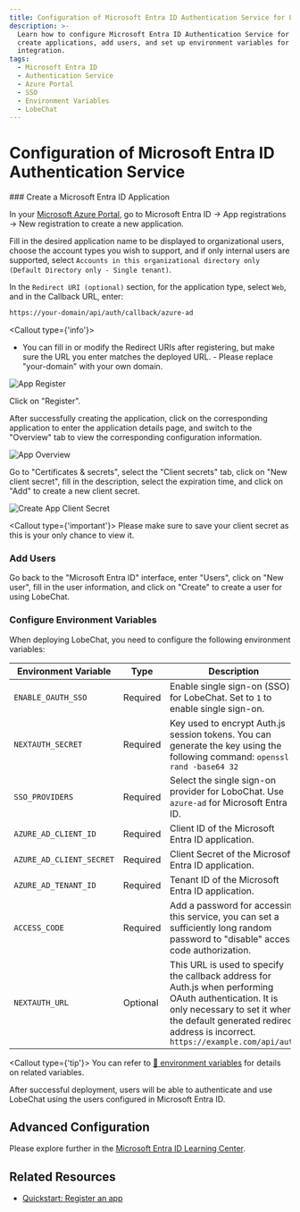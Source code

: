 ```yaml
---
title: Configuration of Microsoft Entra ID Authentication Service for LobeChat
description: >-
  Learn how to configure Microsoft Entra ID Authentication Service for LobeChat,
  create applications, add users, and set up environment variables for seamless
  integration.
tags:
  - Microsoft Entra ID
  - Authentication Service
  - Azure Portal
  - SSO
  - Environment Variables
  - LobeChat
---
```


# Configuration of Microsoft Entra ID Authentication Service

<Steps>
  ### Create a Microsoft Entra ID Application

In your [Microsoft Azure Portal][microsoft-azure-portal], go to Microsoft Entra ID -> App registrations -> New registration to create a new application.

Fill in the desired application name to be displayed to organizational users, choose the account types you wish to support, and if only internal users are supported, select `Accounts in this organizational directory only (Default Directory only - Single tenant)`.

In the `Redirect URI (optional)` section, for the application type, select `Web`, and in the Callback URL, enter:

```bash
https://your-domain/api/auth/callback/azure-ad
```

<Callout type={'info'}>
  - You can fill in or modify the Redirect URIs after registering, but make sure
  the URL you enter matches the deployed URL. - Please replace "your-domain"
  with your own domain.
</Callout>

<Image
  alt="App Register"
  inStep
  src="https://github.com/lobehub/lobe-chat/assets/13883964/4f9d83bd-b3fc-4abc-bcf4-ccbad65c219d"
/>

Click on "Register".

After successfully creating the application, click on the corresponding application to enter the application details page, and switch to the "Overview" tab to view the corresponding configuration information.

<Image
  alt="App Overview"
  inStep
  src="https://github.com/lobehub/lobe-chat/assets/13883964/48a0b702-05bd-4ce4-a007-a8ad00a36e5a"
/>

Go to "Certificates & secrets", select the "Client secrets" tab, click on "New client secret", fill in the description, select the expiration time, and click on "Add" to create a new client secret.

<Image
  alt="Create App Client Secret"
  inStep
  src="https://github.com/lobehub/lobe-chat/assets/13883964/c9d66fa0-158c-4bd3-a1fa-969e638259d2"
/>

<Callout type={'important'}>
  Please make sure to save your client secret as this is your only chance to
  view it.
</Callout>

### Add Users

Go back to the "Microsoft Entra ID" interface, enter "Users", click on "New user", fill in the user information, and click on "Create" to create a user for using LobeChat.

### Configure Environment Variables

When deploying LobeChat, you need to configure the following environment variables:

| Environment Variable     | Type     | Description                                                                                                                                                                                                                |
| ------------------------ | -------- | -------------------------------------------------------------------------------------------------------------------------------------------------------------------------------------------------------------------------- |
| `ENABLE_OAUTH_SSO`       | Required | Enable single sign-on (SSO) for LobeChat. Set to `1` to enable single sign-on.                                                                                                                                             |
| `NEXTAUTH_SECRET`        | Required | Key used to encrypt Auth.js session tokens. You can generate the key using the following command: `openssl rand -base64 32`                                                                                                |
| `SSO_PROVIDERS`          | Required | Select the single sign-on provider for LoboChat. Use `azure-ad` for Microsoft Entra ID.                                                                                                                                    |
| `AZURE_AD_CLIENT_ID`     | Required | Client ID of the Microsoft Entra ID application.                                                                                                                                                                           |
| `AZURE_AD_CLIENT_SECRET` | Required | Client Secret of the Microsoft Entra ID application.                                                                                                                                                                       |
| `AZURE_AD_TENANT_ID`     | Required | Tenant ID of the Microsoft Entra ID application.                                                                                                                                                                           |
| `ACCESS_CODE`            | Required | Add a password for accessing this service, you can set a sufficiently long random password to "disable" access code authorization.                                                                                         |
| `NEXTAUTH_URL`           | Optional | This URL is used to specify the callback address for Auth.js when performing OAuth authentication. It is only necessary to set it when the default generated redirect address is incorrect. `https://example.com/api/auth` |

<Callout type={'tip'}>
  You can refer to [📘 environment
  variables](/docs/self-hosting/environment-variable#microsoft-entra-id) for
  details on related variables.
</Callout>

</Steps>

<Callout>
  After successful deployment, users will be able to authenticate and use
  LobeChat using the users configured in Microsoft Entra ID.
</Callout>

## Advanced Configuration

Please explore further in the [Microsoft Entra ID Learning Center][microsoft-learn-entra].

## Related Resources

- [Quickstart: Register an app][microsoft-entra-register-app]

[microsoft-azure-portal]: https://portal.azure.com/
[microsoft-entra-register-app]: https://learn.microsoft.com/en-us/entra/identity-platform/quickstart-register-app
[microsoft-learn-entra]: https://learn.microsoft.com/en-us/entra/identity/
